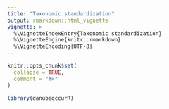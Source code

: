 ```yaml
---
title: "Taxonomic standardization"
output: rmarkdown::html_vignette
vignette: >
  %\VignetteIndexEntry{Taxonomic standardization}
  %\VignetteEngine{knitr::rmarkdown}
  %\VignetteEncoding{UTF-8}
---
```


```r
knitr::opts_chunk$set(
  collapse = TRUE,
  comment = "#>"
)
```

```r
library(danubeoccurR)
```
